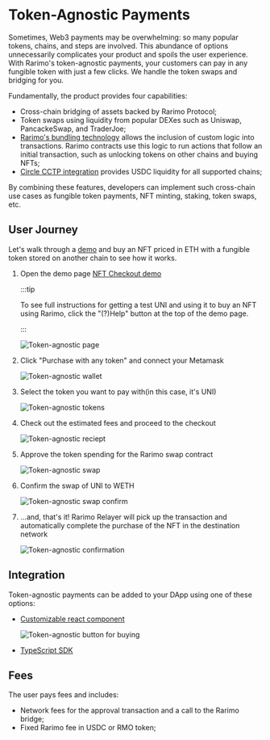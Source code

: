 # Token-Agnostic Payments

Sometimes, Web3 payments may be overwhelming: so many popular tokens, chains, and steps are involved. This abundance of options unnecessarily complicates your product and spoils the user experience. With Rarimo's token-agnostic payments, your customers can pay in any fungible token with just a few clicks. We handle the token swaps and bridging for you.

Fundamentally, the product provides four capabilities:

- Cross-chain bridging of assets backed by Rarimo Protocol;
- Token swaps using liquidity from popular DEXes such as Uniswap, PancackeSwap, and TraderJoe;
- [Rarimo's bundling technology](https://docs.rarimo.com/tutorials/bundling/) allows the inclusion of custom logic into transactions. Rarimo contracts use this logic to run actions that follow an initial transaction, such as unlocking tokens on other chains and buying NFTs;
- [Circle CCTP integration](https://docs.rarimo.com/use-cases/cctp) provides USDC liquidity for all supported chains;

By combining these features, developers can implement such cross-chain use cases as fungible token payments, NFT minting, staking, token swaps, etc.

## User Journey

Let's walk through a [demo](https://nft-checkout.rarimo.com/) and buy an NFT priced in ETH with a fungible token stored on another chain to see how it works.

1. Open the demo page [NFT Checkout demo](https://nft-checkout.rarimo.com/)

    :::tip

    To see full instructions for getting a test UNI and using it to buy an NFT using Rarimo, click the "(?)Help" button at the top of the demo page.

    :::

    ![Token-agnostic page](/img/token-agnostic-page.png)

2. Click "Purchase with any token" and connect your Metamask

    ![Token-agnostic wallet](/img/token-agnostic-walletconnection.png)

3. Select the token you want to pay with(in this case, it's UNI)

    ![Token-agnostic tokens](/img/token-agnostic-tokens.png)

4. Check out the estimated fees and proceed to the checkout

    ![Token-agnostic reciept](/img/token-agnostic-receipt.png)

5. Approve the token spending for the Rarimo swap contract

    ![Token-agnostic swap](/img/token-agnostic-swap.png)

6. Confirm the swap of UNI to WETH

    ![Token-agnostic swap confirm](/img/token-agnostic-swap-confirm.png)

7. …and, that's it! Rarimo Relayer will pick up the transaction and automatically complete the purchase of the NFT in the destination network

    ![Token-agnostic confirmation](/img/token-agnostic-confirmation.png)


## Integration

Token-agnostic payments can be added to your DApp using one of these options:

- [Customizable react component](/tutorials/creating-transactions#react-applications)

    ![Token-agnostic button for buying](/img/token-agnostic-button.png)

- [TypeScript SDK](/tutorials/creating-transactions#javascript)

## Fees

The user pays fees and includes:

- Network fees for the approval transaction and a call to the Rarimo bridge;
- Fixed Rarimo fee in USDC or RMO token;